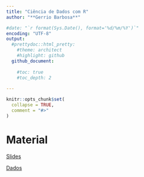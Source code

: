 ```yaml
---
title: "Ciência de Dados com R"
author: "**Gerrio Barbosa**"

#date: "`r format(Sys.Date(), format='%d/%m/%Y')`"
encoding: "UTF-8"
output:
  #prettydoc::html_pretty:
    #theme: architect
    #highlight: github
  github_document:
    
    #toc: true
    #toc_depth: 2
  
---
```



```r
knitr::opts_chunk$set(
  collapse = TRUE,
  comment = "#>"
)
```


# Material

[Slides](https://gerriosantos.github.io/curso_feaac_econ/#1)

[Dados](https://mega.nz/folder/wPImwY6Z#p0pNrKaFKQKoKU1-yrcl5g)
